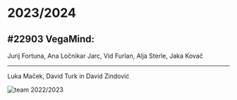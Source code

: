 # 2023/2024

## #22903 VegaMind:

Jurij Fortuna, Ana Ločnikar Jarc, Vid Furlan, Alja Sterle, Jaka Kovač

---
Luka Maček, David Turk in David Zindović

![team 2022/2023](img/2023-2024.png)
